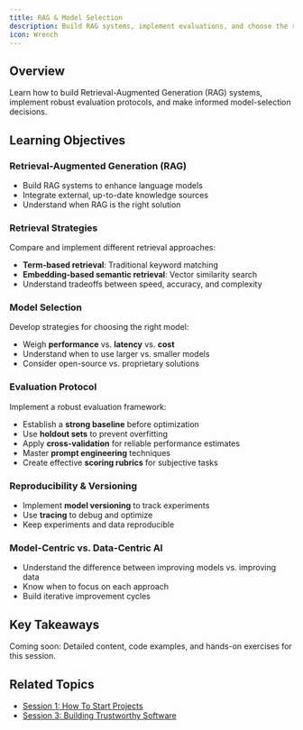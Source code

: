 ```yaml
---
title: RAG & Model Selection
description: Build RAG systems, implement evaluations, and choose the right models
icon: Wrench
---
```


## Overview

Learn how to build Retrieval-Augmented Generation (RAG) systems, implement robust evaluation protocols, and make informed model-selection decisions.

## Learning Objectives

### Retrieval-Augmented Generation (RAG)
- Build RAG systems to enhance language models
- Integrate external, up-to-date knowledge sources
- Understand when RAG is the right solution

### Retrieval Strategies
Compare and implement different retrieval approaches:
- **Term-based retrieval**: Traditional keyword matching
- **Embedding-based semantic retrieval**: Vector similarity search
- Understand tradeoffs between speed, accuracy, and complexity

### Model Selection
Develop strategies for choosing the right model:
- Weigh **performance** vs. **latency** vs. **cost**
- Understand when to use larger vs. smaller models
- Consider open-source vs. proprietary solutions

### Evaluation Protocol
Implement a robust evaluation framework:
- Establish a **strong baseline** before optimization
- Use **holdout sets** to prevent overfitting
- Apply **cross-validation** for reliable performance estimates
- Master **prompt engineering** techniques
- Create effective **scoring rubrics** for subjective tasks

### Reproducibility & Versioning
- Implement **model versioning** to track experiments
- Use **tracing** to debug and optimize
- Keep experiments and data reproducible

### Model-Centric vs. Data-Centric AI
- Understand the difference between improving models vs. improving data
- Know when to focus on each approach
- Build iterative improvement cycles

## Key Takeaways

<Note>
Coming soon: Detailed content, code examples, and hands-on exercises for this session.
</Note>

## Related Topics
- [Session 1: How To Start Projects](discovery-phase)
- [Session 3: Building Trustworthy Software](input-output-guardrails)


